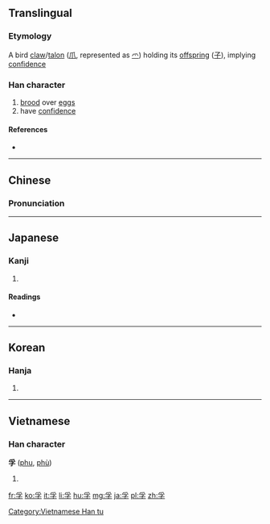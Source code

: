 {{also|孵}}
==Translingual==

===Etymology===
A bird [[claw]]/[[talon]] ([[爪]], represented as [[爫]]) holding its [[offspring]] ([[子]]), implying [[confidence]]

===Han character===
{{Han char|rn=39|rad=子|as=04|sn=7|four=2040<sub>7</sub>|canj=月弓木 (BND)|ids=⿱[[爫]][[子]]}}

# [[brood]] over [[egg]]s
# have [[confidence]]

====References====
* {{Han ref|kx=0278.060|dkj=06948|dj=0545.130|hdz=21012.060|uh=5B5A|ud=23386|bh=A7B7|bd=42935}}

----

==Chinese==
{{zh-hanzi-box|[[孚]]}}

===Pronunciation===
{{zh-pron
|m=fú
|c=fu1
|mc=y
|oc=y
|ma=
|cat=v
}}

----

==Japanese==

===Kanji===
{{ja-kanji|grade=|rs=子04}}

# {{defn|lang=ja|sort=子04}}

====Readings====
* {{ja-readings|on=[[ふ]] (fu)|kun=[[たまご]] (tamago), [[はぐくむ]] (hagukumu)}}

----

==Korean==

===Hanja===
{{ko-hanja|hangeul=부|rv=bu|mr=pu}}

# {{defn|lang=ko|sort=子04}}

----

==Vietnamese==

===Han character===
'''孚''' ([[phu]], [[phù]])

# {{defn|lang=vi}}

[[Category:Vietnamese Han tu]]

[[fr:孚]]
[[ko:孚]]
[[it:孚]]
[[li:孚]]
[[hu:孚]]
[[mg:孚]]
[[ja:孚]]
[[pl:孚]]
[[zh:孚]]